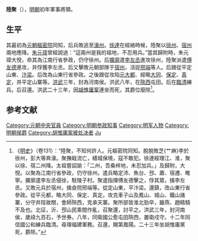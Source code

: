 '''陸聚'''（{{bd|14世纪|？|1390年}}），[[明朝|明朝]]初年軍事將領。

== 生平 ==
其最初為[[元朝|元朝]][[樞密院|樞密院]]同知，后兵敗逃至[[濠州|濠州]]。[[徐達|徐達]]在經絡時候，陸聚以[[徐州|徐州]]、[[宿州|宿州]]兩地應降。[[朱元璋|朱元璋]]曾經說過：“這兩州是我的祖地，不忍用兵。”當其歸附時，朱元璋大悅，命其為江南行省參政，仍守徐州。后[[擴廓|擴廓]]遣[[李左丞|李左丞]]進攻徐州，陸聚派遣[[傅友德|傅友德]]進攻，并俘獲李左丞。后又擊敗元朝部隊于[[宿州|宿州]]，活捉[[邢端|邢端]]等人。后跟從平定山東、[[汴梁|汴梁]]。后改為山東行省參政。之後跟從攻陷[[元大都|元大都]]、經略[[大同市|大同]]、[[保定|保定]]、[[真定|真定]]，并平定山寨等。[[洪武|洪武]]三年，封為河南侯。洪武八年，在[[陝西|陝西]]屯田。后在[[臨清|臨清]]練兵。后召還。洪武二十三年，因[[胡惟庸案|胡惟庸案]]連坐而死，其爵位廢除<ref>《[[明史|明史]]》（卷131）：“陸聚，不知何許人。元樞密院同知。脫脫敗芝{艹麻}李於徐州，彭大等奔濠。聚撫戢流亡，繕城保境，寇不敢犯。徐達經理江、淮，聚以徐、宿二州降。太祖嘗詔諭：「二州，吾桑梓地，未忍加兵。」及歸附，大悅。以聚為江南行省參政，仍守徐州。遣兵略定沛、魚台、邳、蕭、宿遷、睢寧。擴廓遣李左丞侵徐，駐陵子村。聚遣指揮傅友德擊之，俘其眾，擒李左丞。又敗元兵於宿州，擒僉院邢端等。從定山東，平汴梁。還鎮，改山東行省參政。從平元都，略大同、保定、真定。攻克車子山及鳳山、城山、鐵山諸寨，分守井陘故關，會師陝西，克承天寨。聚所部皆淮北勁卒，雖燕、趙精騎不及也。北征，沂、邳山民乘間作亂，召聚還，討平之。洪武三年，封河南侯，歲祿九百石，予世券。八年，同衛國公愈屯田陝西，置衛戍守。十二年同信國公和練兵臨清。尋理福建軍務。召還，賜第鳳陽。二十三年坐胡惟庸黨死，爵除。”</ref>。

== 参考文献 ==
{{wikisource|明史/卷131}}
{{reflist}}

{{明朝官员小作品}}

{{Authority control}}
{{DEFAULTSORT:Lu陆}}
[[Category:元朝中央官員|Category:元朝中央官員]]
[[Category:明朝参政知事|Category:明朝参政知事]]
[[Category:明军人物|Category:明军人物]]
[[Category:明朝侯爵|Category:明朝侯爵]]
[[Category:胡惟庸案被处决者|Category:胡惟庸案被处决者]]
[[Category:陸姓|Ju]]